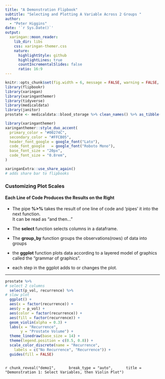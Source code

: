 ```yaml
---
title: "A Demonstration Flipbook"
subtitle: "Selecting and Plotting A Variable Across 2 Groups "  
author: 
  - "Peter Higgins"
date: '`r Sys.Date()`'
output:
  xaringan::moon_reader:
    lib_dir: libs
    css: xaringan-themer.css
    nature:
      highlightStyle: github
      highlightLines: true
      countIncrementalSlides: false
      ratio: 16:9
---
```


```r
knitr::opts_chunk$set(fig.width = 6, message = FALSE, warning = FALSE, comment = "", cache = FALSE, fig.retina = 3)
library(flipbookr)
library(xaringan)
library(xaringanthemer)
library(tidyverse)
library(medicaldata)
library(janitor)
prostate <- medicaldata::blood_storage %>% clean_names() %>% as_tibble()
```

```r
library(xaringanthemer)
xaringanthemer::style_duo_accent(
  primary_color = "#00274C",
  secondary_color = "#FFCB05",
  header_font_google = google_font("Lato"),
  code_font_google   = google_font("Roboto Mono"),
  base_font_size = "20px",
  code_font_size = "0.8rem",
)
```

```r
xaringanExtra::use_share_again()
# adds share bar to flipbooks
```

### Customizing Plot Scales

#### Each Line of Code Produces the Results on the Right

- The pipe **%>%** takes the result of one line of code and 'pipes' it into the next function. <br>It can be read as "and then..."

- The **select** function selects columns in a dataframe.

- The **group_by** function groups the observations(rows) of data into groups

- the **ggplot** function plots data according to a layered model of graphics called the "grammar of graphics".

- each step in the ggplot adds to or changes the plot. 


---

```r
prostate %>% 
# select 2 columns
  select(p_vol, recurrence) %>% 
# slow plot 
  ggplot() +
  aes(x = factor(recurrence)) +
  aes(y = p_vol) +
  aes(color = factor(recurrence)) +
  aes(fill = factor(recurrence)) +
  geom_violin(alpha = 0.3) +
  labs(x = "Recurrence", 
       y = "Prostate Volume") +
  theme_linedraw(base_size = 14) +
  theme(legend.position = c(0.5, 0.8)) +
  scale_color_discrete(name = "Recurrence", 
    labels = c("No Recurrence", "Recurrence")) +
  guides(fill = FALSE)
  
```

`r chunk_reveal("demo1", 
    break_type = "auto", 
    title = "Demonstration 1: Select Variables, then Violin Plot")`
